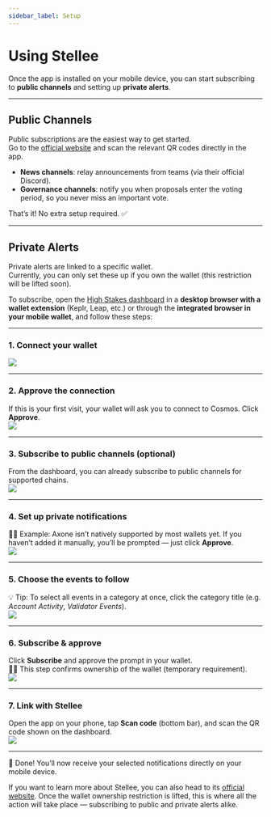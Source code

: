 ```yaml
---
sidebar_label: Setup
---
```



# Using Stellee

Once the app is installed on your mobile device, you can start subscribing to **public channels** and setting up **private alerts**.

---

## Public Channels

Public subscriptions are the easiest way to get started.  
Go to the [official website](https://stellee.highstakes.ch/get-started#channels) and scan the relevant QR codes directly in the app.  

- **News channels**: relay announcements from teams (via their official Discord).  
- **Governance channels**: notify you when proposals enter the voting period, so you never miss an important vote.  

That’s it! No extra setup required. ✅  

---

## Private Alerts

Private alerts are linked to a specific wallet.  
Currently, you can only set these up if you own the wallet (this restriction will be lifted soon).

To subscribe, open the [High Stakes dashboard](https://app.highstakes.ch/notifications) in a **desktop browser with a wallet extension** (Keplr, Leap, etc.) or through the **integrated browser in your mobile wallet**, and follow these steps:

---

### 1. Connect your wallet
<img src={step_1} />

---

### 2. Approve the connection
If this is your first visit, your wallet will ask you to connect to Cosmos. Click **Approve**.  
<img src={step_2} />

---

### 3. Subscribe to public channels (optional)
From the dashboard, you can already subscribe to public channels for supported chains.  
<img src={step_3} />

---

### 4. Set up private notifications
👨‍🏫 Example: Axone isn’t natively supported by most wallets yet. If you haven’t added it manually, you’ll be prompted — just click **Approve**.  
<img src={step_4} />

---

### 5. Choose the events to follow
💡 Tip: To select all events in a category at once, click the category title (e.g. *Account Activity*, *Validator Events*).  
<img src={step_5} />

---

### 6. Subscribe & approve
Click **Subscribe** and approve the prompt in your wallet.  
🥷🏽 This step confirms ownership of the wallet (temporary requirement).  
<img src={step_6} />

---

### 7. Link with Stellee
Open the app on your phone, tap **Scan code** (bottom bar), and scan the QR code shown on the dashboard.  
<img src={step_7} />

---

🎉 Done! You’ll now receive your selected notifications directly on your mobile device.

If you want to learn more about Stellee, you can also head to its [official website](https://stellee.highstakes.ch). 
Once the wallet ownership restriction is lifted, this is where all the action will take place — subscribing to public and private alerts alike.

